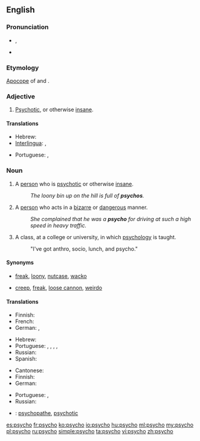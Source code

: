 ==English==

===Pronunciation===
* {{IPA|/ˈsaɪkoʊ/}}, {{X-SAMPA|/"saIkoU/}}
* {{rhymes|aɪkəʊ}}

===Etymology===
[[apocope|Apocope]] of {{term|psychotic|lang=en}} and {{term|psychopath|lang=en}}.

===Adjective===
{{en-adj}}

# {{context|colloquial|or|pejoative|lang=en}} [[psychotic|Psychotic]], or otherwise [[insane]].

====Translations====
{{trans-top|''(colloquial or pejorative)'' Psychotic}}
* Hebrew: {{t-|he|פסיכי|tr=psikhi|sc=Hebr}}
* [[Interlingua]]: {{t-|ia|psychotic}}, {{t-|ia|psychopathic}}
{{trans-mid}}
* Portuguese: {{t-|pt|psicótico|m}}, {{t-|pt|psicopático|m}}
{{trans-bottom}}

===Noun===
{{en-noun}}

# {{context|pejorative|slang|lang=en}} A [[person]] who is [[psychotic]] or otherwise [[insane]].
#: ''The loony bin up on the hill is full of '''psychos'''.''
# {{context|pejorative|slang|lang=en}} A [[person]] who acts in a [[bizarre]] or [[dangerous]] manner.
#: ''She complained that he was a '''psycho''' for driving at such a high speed in heavy traffic.''
# {{context|informal|lang=en}} A class, at a college or university, in which [[psychology]] is taught.
#: "I've got anthro, socio, lunch, and psycho."

====Synonyms====
* {{sense|pejorative for a pyschotic or otherwise insane person}} [[freak]], [[loony]], [[nutcase]], [[wacko]]
* {{sense|pejorative for a person acting in a bizarre or dangerous manner}} [[creep]], [[freak]], [[loose cannon]], [[weirdo]]

====Translations====
{{trans-top|psychotic or otherwise insane person}}
* Finnish: {{t-|fi|kaistapää}}
* French: {{t+|fr|psychopathe}}
* German: {{t-|de|Psycho|m}} {{qualifier|slang}}, {{t+|de|Psychopath|m}}
{{trans-mid}}
* Hebrew: {{t-|he|פסיכי|tr=psikhi|sc=Hebr}}
* Portuguese: {{t-|pt|psicopata|m|f}}, {{t-|pt|psicótico|m}}, {{t+|pt|louco|m}}, {{t+|pt|doido|m}}, {{t+|pt|insano|m}}
* Russian: {{t+|ru|псих|m|tr=psix|sc=Cyrl}}
* Spanish: {{t+|es|psicópata|m|f}}
{{trans-bottom}}

{{trans-top|person acting in a bizarre or dangerous manner}}
* Cantonese: {{t-|yue|癡線佬|sc=Hani}}
* Finnish: {{t-|fi|kaistapää}}
* German: {{t-|de|Verrückte|m|f}}
{{trans-mid}}
* Portuguese: {{t-|pt|sicopata|m|f}}, {{t-|pt|psicótico|m}}
* Russian: {{t+|ru|псих|m|tr=psix|sc=Cyrl}}
{{trans-bottom}}

{{checktrans-top}}
* {{ttbc|ia}}: [[psychopathe]], [[psychotic]]
{{trans-bottom}}

[[es:psycho]]
[[fr:psycho]]
[[ko:psycho]]
[[io:psycho]]
[[hu:psycho]]
[[ml:psycho]]
[[my:psycho]]
[[pl:psycho]]
[[ru:psycho]]
[[simple:psycho]]
[[ta:psycho]]
[[vi:psycho]]
[[zh:psycho]]